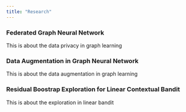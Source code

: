 ```yaml
---
title: "Research"
---
```


### Federated Graph Neural Network

This is about the data privacy in graph learning

### Data Augmentation in Graph Neural Network

This is about the data augmentation in graph learning

### Residual Boostrap Exploration for Linear Contextual Bandit

This is about the exploration in linear bandit